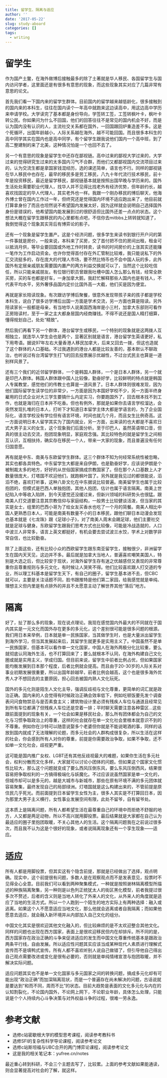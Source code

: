 ```yaml
---
title: 留学生、隔离与适应
author: ''
date: '2017-05-22'
slug: study-aboard
categories: []
tags:
  - writing
---
```


# 留学生

作为国产土鳖，在海外做博后接触最多的除了土著就是华人移民、各国留学生与国内访问学者，这里面还是有很多有意思的现象，而这些现象其实对应了几篇非常有意思的论文。

首先我们看一下国内来的留学生群体。目前国内的留学越来越低龄化，很多接触到的国内来的本科生，往往在国内读个一年高中就跑来这边读高中，用这边高中学历来申请学校。大学读完了基本都是身份导向，学签转工签，工签转枫叶卡，枫叶卡转公民。你如果问为什么不回国，他们的回答往往不是常见的国内机会不好，而是认为国内没有认识的人，主流社交关系都在国外，一回国跟回炉重造差不多。这是个死循环，出国年龄越小，人际关系越在海外，越不可能回国。而且很多本科生的高中同学其实在国内也是高中同学，有个留学生跟我说他们国内一个高中班，到了高二整建制的来了北美，这种情况怕是一个也回不去了。

另一个有意思的现象是留学生中还存在鄙视链。高中过来的鄙视大学过来的，大学过来的觉得研究生过来的太多国内习气不合群，而他们又都鄙视国内交流项目过来的，认为交流生都是拿国家钱混经历，选的课还简单，语言也不行。同样的鄙视链在华人移民中也存在，最早的移民多是劳工移民，八九十年代流行技术移民，前十年是投资移民，最近是留学移民，鄙视链基本就是按照出国早晚与学历来的。国外生活处处需要职业代理人，找华人并不见得比找老外有经济优势，但年龄约长，越喜欢找固定的华人代理人，其实老外也一样。我跟一个刚办移民的博后聊天，他海外博士曾在国内工作过一年，但终究还是觉得国内环境不适应跑出来了，他目前就打算拿身份了而且也坦然说不希望国内发展太好，因为这样就会说明自己选择国外身份是错误的，他希望国内能发展到过的很舒适但比国外还差一点点的状态。这个想法大概在留学生跟移民的内心里都有点吧，不信你去mitbbs上转转就知道了，我倒觉得这个现象其实背后有博弈论的影子。

还有一个现象是留学生置产。这是个经济问题，很多学生来读书到银行开户问的第一件事就是房价，一般来说，本科来了买房，交了首付把不住的房间出租，租金可以抵消月供，等毕业要回国或外地工作时转卖，读书的时间房价的上涨其实还能赚一笔作为工作启动资金。也许你觉得首付存在外汇管制比较难，我只能说私下的外汇交流挺多的，存在庞大的代理人市场，要不然比特币也不会中国人玩的多，此外国外有定居亲戚朋友需要国内置产的两方利益交换就可以了，当然这个比较吃信任，所以只能亲戚朋友。有位银行职员曾跟我吐槽中国人怎么那么有钱，经常全款买房，买的车也都是好车，一身加拿大鹅，我赶忙解释那些人国内也是有钱人，不代表平均水平，另外奢侈品国内定价比国外高一大截，他们买是因为便宜。

再就是家长陪读现象。有次跟访学博后聚餐，很意外发现带孩子来的孩子都是学校本科生，说白了很多访学博后出国一方面是学术交流，另一方面也算是陪读。另外陪读家长一般都是母亲，有当地华人说美国西海岸是小三村，加拿大东部则可看作正房陪读村，至于一家之主大都身居国内经商赚钱。不得不说还是国人精打细算，懂得规划自己，处处“精致”。

然后我们再看下另一个群体，港台留学生或移民，一个特别的现象就是这两拨人互相独立，就连华人学生会也是两个，显著区别就是语言，港台留学生英语更好，私下用粤语。据说97年左右大量香港人移民加拿大，后来又回去一拨，但这也造就了这个群体的人口基础。不过我遇到的港台人都是比较友善的，基本默认不聊政治，也听说过有台湾留学生打飞的回去投票展示优越性，不过台式民主也算是一道别样风景了。

还有三个我们的近邻留学群体，一个是韩国人群体，一个是日本人群体，另一个就是印巴人群体。韩国人群体跟中国人比较像，勤奋好学，比较鲜明的特点就是韩国人专属教堂，感觉他们的传教士也算是一道风景了。日本人群体则很难发现，因为他们国际留学生读学位的非常少，一方面是因为本国好学校不少，另一方面半终身雇用的日式企业对大三学生要搞什么内定实习，你要跑国外了，回去根本找不到工作，也就是海归在日本并不吃香。但也有例外，那就是如果你去语言学校溜达，会突然发现扎堆的日本人，打听下才知道日本留学主体大都是学语言的，为了企业国际化，语言学校没有学位但有语言环境，时间也就几个月，而且女生比例奇高。这一方面说明日本人留学其实为了国内就业，另一方面，出来读的也大都是不喜欢日式大男子主义的女生，这个现象我们后面分析。至于印巴人，虽然英语带口音，但真的很主动去交流，抱团现象明显，家庭观念强。其比较特色的就是留学生之间相互认识，互相扶持，确实存在移民一个人，带来一大家的现象，而且普遍没有任何归国意愿。

再有就是中东、南美与东欧留学生群体。这三个群体不知为何经常系统性被忽略，其实也都各具特色。中东留学生大都是来自伊朗，也是勤奋好学，应该说伊朗是个被制裁太多的地方，好好的从世俗国家搞成宗教国家了。但在那个人口基数上人才数量很庞大，灯塔国不欢迎他们，就跑枫叶国了。另外就是我见过的都很能说，滔滔不绝，喜欢打听事，这种八卦文化在中东据说比较普遍。南美留学生也属于比较抱团的，但模式是巴西人单独抱团，其他人抱团，估计也属于语言隔离。南美上世纪陷入中等收入陷阱，到今天感觉还没缓过来，但新兴领域的科研势头也很猛。跟南美人打交道要注意其宗教信仰与家庭结构，一般男士比较健谈活泼，但当家的其实是女士，组里的巴西小哥为了给女友买香水也吃了一个月的简餐。南美人相比中国人更熟悉日本人，可能是南美有数量不小的日本移民，跟他们聊日本动漫会发现也基本就是《七龙珠》跟《足球小子》，对了南美人周末会踢足球，他们主要社交就是足球与健身。东欧留学生跟我们思考方式也比较像，可能是冷战造就的，人口中波兰人非常多，语言上英文都挺好，有机会要去尝试波兰水饺，学术上对数学非常自信，也比较勤奋。

除了上面这些，还有比较小众的西欧留学生跟东南亚留学生，接触很少，非洲留学生在国内天天见，这边并不多。最后就是加拿大当地人，普遍喜欢嘲笑美国人，特别是大选之后，但比较安于现状，对海外留学生存有迷之优越感但又表现的非常尊重你且尊重规则与多元文化，有时候让人哭笑不得。他们比较喜欢跟人打交道的专业，所以理工科基本是留学生天下，有自己的圈子，留学生基本进不去，但CBC就可以，主要是关注话题不同，脸书跟推特是他们第二家园，给我感觉就是单纯、理想主义但内里是有点排外的并且不太愿意主动了解世界其他“落后”地方。

# 隔离

好了，扯了那么多的现象，现在说点理论。我现在感觉国内外最大的不同就在于国内其实是一元文化而国外存在更多的多元化，这个差别很可能是很多问题的根源。我们用日本来举例，日本就是单一民族国家，当其做学生时，也是大量派出留学生到海外学习，但当其发展起来后，其留学生就更多是实用主义了。中国虽然不是单一民族国家，但基本可以看作单一文化国家，中国人在海外两极分化比较重，要么就彻底认同海外生活，也不打算回来了；要么就根本不认同，在海外构建自己文化圈或就是实用主义，学成归国。但目前来说，留学生中前者比例占优，但如果国家能均衡发展到日本那个程度，后者比例就会提高。而且由于20-30岁的人际关系对事业初期发展很重要，所以出国年龄越早，前者比例会越高，这个也是很多海外优秀人才不想回去的主要原因，担心回去被国内熟人文化玩死。

国外的多元化则是陌生人文化主导，强调反歧视与文化尊重，更简单的词汇就是政治正确。国内来的人会觉得有时候政治正确会效率低下，例如吃顿饭要先发个调查表问问食物禁忌与是否素食主义；建筑物设计里必须有残疾人车位与通道且经常见到所有车位都满了但残疾人车位还是空着一排；平时聊天需要注意各种雷区…这些跟前面提到的现象有关，一个社会如果是移民社会，那么所有团体都会为自己的文化与习惯争取政治上的尊重，这样的社会就存在单一文化社会里根本就意识不到的不尊重。例如你在沙特可以随意说娶多个老婆但你就是不能说喝酒的事，同样的话放到国内就成了无法理解的论题，而多元社会的人群构成很复杂，所以生活在这样的社会，你会感到所有人对你的尊重，前提是你需要政治争取，如果不争取，还不如单一文化社会，歧视更严重。

这可能是国内推广女权、LGBT还有其他反歧视最大的难题，如果你生活在多元社会，权利分散而文化多样，大家就可以讨论小团体的问题。但如果这个国家文化惯性比较大，那么这个问题就变成了要么西风压倒东风，要么东风压倒西风，结果很容易把争取权利的一方搞得极端化与妖魔化。不过应该说虽然国家是单一文化的，但城市却可以是多元的，越是大城市与新城市，那些在原有环境不满的多元团体就容易聚集，最终发现自己的局部绿洲。灯塔国就是这么构建出来的，不管前提是原住民几乎死光。而前面提到日本留学生女性为主，很多人其实是不打算回日本，因为那里大男子主义横行，女性事业发展空间有限，此处不留爷，自有留爷处。

这本质上是隔离问题，所有人都希望生活在最尊重自己的环境中而拒绝不舒服的地方，人又都是两足动物，所以不高兴就用脚投票。最后结果就是大家都在自己认为最适应的圈子里抱团取暖，不关心其他人的生活。这个隔离问题我在之前说过很多次，而且我不认为这是个很好的现象，或者说隔离现象还有一个孪生现象——适应。

# 适应

所有人都是用脚投票，但其实这有个隐含前提，那就是已经做出了选择，观点明确。现实中，这个前提很有问题，多数人是在观察观点而不是发表意见，投票时不见得全心全意。目前我们可以看到两种聚集模式，一种就是按照谢林隔离模型所描述的种族隔离聚集，另一种则是以色列正统犹太人的街区黑化模型，前者我提过很多次不赘述，后者的含义则是当地人转化了外来人的文化，从外来人的角度就是适应了当地的生活方式。所以一个人跑到一个陌生的地方实际上有两种选择：融入或逃离。如果这个人不愿意适应当地文化，那么他就会逃离或者自我隔离；而如果他愿意去适应，就会融入新环境并从内部加入自己文化的组分。

中国文化其实是很欢迎其他文化融入的，但比较麻烦的是不太欢迎整合其他文化。同样的问题也出现在西方国家，表面上是很欢迎移民但内在却排斥。所不同的是，西方国家存在政治正确的斗争来促进适应的发生而中国文化尊重传统基本是跟政治两条平行线，自由发展。所以适应性问题其实应该当成某种现代人素质进行理解式宣传而不是填鸭式宣传。所有人都不喜欢听别人说自己做错了，但引导他自己得出自己观点需要改进或变化是很有必要的，否则就是单纯情绪宣泄与抱团取暖，并不解决实际问题。

适应问题其实也不是单一文化国家与多元国家之间的转换问题，搞成多元化却有可能出现“政治正确”而加深隔离现状，而是一个普遍存在尚未解决的问题，古话说就是要达到“和而不同，周而不比”的状态。目前大趋势是表面的文化多元化与内在的认知割裂化，不论国内国外，不论网上网下，不论职业年龄，具体怎么处理，只能说是个个人持续内心斗争决策与对外权益斗争的过程，很难一劳永逸。

# 参考文献

- 选修c站密歇根大学的模型思考课程，阅读参考教科书
- 选修SFI的复杂性科学导论课程，阅读参考论文
- 选修c站斯坦福与UBC合开的两门博弈论课程，阅读参考论文
- 这是我的相关笔记本：yufree.cn/notes

最近重心转到科研，不会三个主题去写了，比较累。上面的参考文献如果能通读，则会显著提高对社会的了解，就这样。